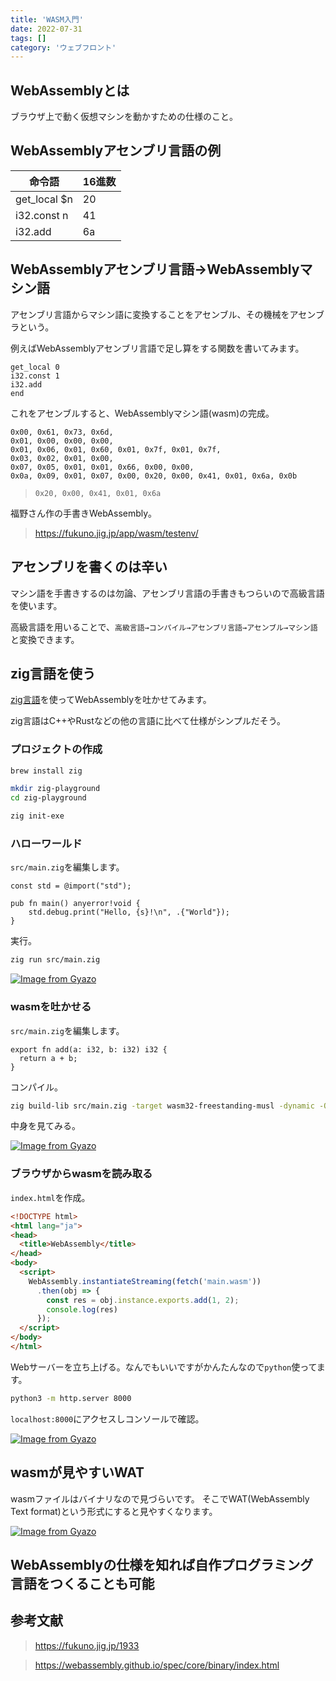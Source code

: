 ```yaml
---
title: 'WASM入門'
date: 2022-07-31
tags: []
category: 'ウェブフロント'
---
```


## WebAssemblyとは

ブラウザ上で動く仮想マシンを動かすための仕様のこと。

## WebAssemblyアセンブリ言語の例

| 命令語          | 16進数 |
| ------------ | ---- |
| get_local $n | 20   |
| i32.const n  | 41   |
| i32.add      | 6a   |

## WebAssemblyアセンブリ言語→WebAssemblyマシン語

アセンブリ言語からマシン語に変換することをアセンブル、その機械をアセンブラという。

例えばWebAssemblyアセンブリ言語で足し算をする関数を書いてみます。

```assembly
get_local 0
i32.const 1
i32.add
end
```

これをアセンブルすると、WebAssemblyマシン語(wasm)の完成。

```text
0x00, 0x61, 0x73, 0x6d,
0x01, 0x00, 0x00, 0x00,
0x01, 0x06, 0x01, 0x60, 0x01, 0x7f, 0x01, 0x7f,
0x03, 0x02, 0x01, 0x00,
0x07, 0x05, 0x01, 0x01, 0x66, 0x00, 0x00,
0x0a, 0x09, 0x01, 0x07, 0x00, 0x20, 0x00, 0x41, 0x01, 0x6a, 0x0b
```

> `0x20, 0x00, 0x41, 0x01, 0x6a`

福野さん作の手書きWebAssembly。

> https://fukuno.jig.jp/app/wasm/testenv/

## アセンブリを書くのは辛い

マシン語を手書きするのは勿論、アセンブリ言語の手書きもつらいので高級言語を使います。

高級言語を用いることで、`高級言語→コンパイル→アセンブリ言語→アセンブル→マシン語`と変換できます。

## zig言語を使う

[zig言語](https://ziglang.org/)を使ってWebAssemblyを吐かせてみます。

zig言語はC++やRustなどの他の言語に比べて仕様がシンプルだそう。

### プロジェクトの作成

```bash
brew install zig

mkdir zig-playground
cd zig-playground

zig init-exe
```

### ハローワールド

`src/main.zig`を編集します。

```zig main.zig
const std = @import("std");

pub fn main() anyerror!void {
    std.debug.print("Hello, {s}!\n", .{"World"});
}
```

実行。

```bash
zig run src/main.zig
```

[![Image from Gyazo](https://i.gyazo.com/5d627942f62d7e0c3e9115c237a737cb.png)](https://gyazo.com/5d627942f62d7e0c3e9115c237a737cb)

### wasmを吐かせる

`src/main.zig`を編集します。

```zig main.zig
export fn add(a: i32, b: i32) i32 {
  return a + b;
}
```

コンパイル。

```bash
zig build-lib src/main.zig -target wasm32-freestanding-musl -dynamic -O ReleaseSmall
```

中身を見てみる。

[![Image from Gyazo](https://i.gyazo.com/71f4e6d38c5890e75c9ddc2118bb2386.png)](https://gyazo.com/71f4e6d38c5890e75c9ddc2118bb2386)

### ブラウザからwasmを読み取る

`index.html`を作成。

```html index.html
<!DOCTYPE html>
<html lang="ja">
<head>
  <title>WebAssembly</title>
</head>
<body>
  <script>
    WebAssembly.instantiateStreaming(fetch('main.wasm'))
      .then(obj => {
        const res = obj.instance.exports.add(1, 2);
        console.log(res)
      });
  </script>
</body>
</html>
```

Webサーバーを立ち上げる。なんでもいいですがかんたんなので`python`使ってます。

```bash
python3 -m http.server 8000
```

`localhost:8000`にアクセスしコンソールで確認。

[![Image from Gyazo](https://i.gyazo.com/f5bf05883314fab1734b8f666c883729.png)](https://gyazo.com/f5bf05883314fab1734b8f666c883729)

## wasmが見やすいWAT
wasmファイルはバイナリなので見づらいです。
そこでWAT(WebAssembly Text format)という形式にすると見やすくなります。

[![Image from Gyazo](https://i.gyazo.com/580276112653cfbc36cc7da8d22bb973.png)](https://gyazo.com/580276112653cfbc36cc7da8d22bb973)

## WebAssemblyの仕様を知れば自作プログラミング言語をつくることも可能

## 参考文献

> https://fukuno.jig.jp/1933

> https://webassembly.github.io/spec/core/binary/index.html
